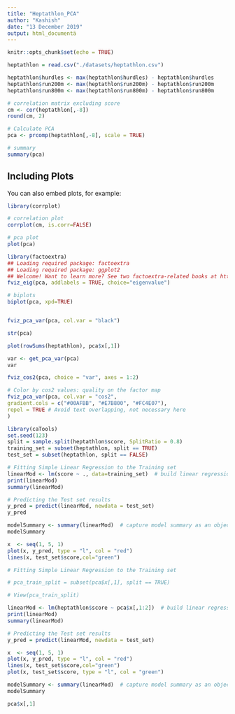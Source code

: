 ```yaml
---
title: "Heptathlon_PCA"
author: "Kashish"
date: "13 December 2019"
output: html_documentä
---
```


```r
knitr::opts_chunk$set(echo = TRUE)
```

```r
heptathlon = read.csv("./datasets/heptathlon.csv")

heptathlon$hurdles <- max(heptathlon$hurdles) - heptathlon$hurdles
heptathlon$run200m <- max(heptathlon$run200m) - heptathlon$run200m
heptathlon$run800m <- max(heptathlon$run800m) - heptathlon$run800m

# correlation matrix excluding score
cm <- cor(heptathlon[,-8])
round(cm, 2)

# Calculate PCA
pca <- prcomp(heptathlon[,-8], scale = TRUE)

# summary
summary(pca)
```

## Including Plots

You can also embed plots, for example:

```r
library(corrplot)

# correlation plot
corrplot(cm, is.corr=FALSE)

# pca plot
plot(pca)

```
```r

library(factoextra)
## Loading required package: factoextra
## Loading required package: ggplot2
## Welcome! Want to learn more? See two factoextra-related books at https://goo.gl/ve3WBa
fviz_eig(pca, addlabels = TRUE, choice="eigenvalue")

```
```r
# biplots
biplot(pca, xpd=TRUE)


fviz_pca_var(pca, col.var = "black")
```

```r
str(pca)

plot(rowSums(heptathlon), pca$x[,1])
```

```r
var <- get_pca_var(pca)
var
```
```r
fviz_cos2(pca, choice = "var", axes = 1:2)

# Color by cos2 values: quality on the factor map
fviz_pca_var(pca, col.var = "cos2",
gradient.cols = c("#00AFBB", "#E7B800", "#FC4E07"),
repel = TRUE # Avoid text overlapping, not necessary here
)

```

```r
library(caTools)
set.seed(123)
split = sample.split(heptathlon$score, SplitRatio = 0.8)
training_set = subset(heptathlon, split == TRUE)
test_set = subset(heptathlon, split == FALSE)

# Fitting Simple Linear Regression to the Training set
linearMod <- lm(score ~ ., data=training_set)  # build linear regression model on full data
print(linearMod)
summary(linearMod) 

# Predicting the Test set results
y_pred = predict(linearMod, newdata = test_set)
y_pred

modelSummary <- summary(linearMod)  # capture model summary as an object
modelSummary

x  <- seq(1, 5, 1)
plot(x, y_pred, type = "l", col = "red")
lines(x, test_set$score,col="green")
```
```r
# Fitting Simple Linear Regression to the Training set

# pca_train_split = subset(pca$x[,1], split == TRUE)

# View(pca_train_split)

linearMod <- lm(heptathlon$score ~ pca$x[,1:2])  # build linear regression model on full data
print(linearMod)
summary(linearMod) 

# Predicting the Test set results
y_pred = predict(linearMod, newdata = test_set)

x  <- seq(1, 5, 1)
plot(x, y_pred, type = "l", col = "red")
lines(x, test_set$score,col="green")
plot(x, test_set$score, type = "l", col = "green")

modelSummary <- summary(linearMod)  # capture model summary as an object
modelSummary
```

```r
pca$x[,1]
```

